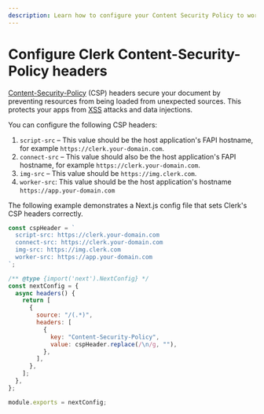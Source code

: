 ```yaml
---
description: Learn how to configure your Content Security Policy to work with Clerk's APIs.
---
```


# Configure Clerk Content-Security-Policy headers

[Content-Security-Policy](https://developer.mozilla.org/en-US/docs/Web/HTTP/CSP) (CSP) headers secure your document by preventing resources from being loaded from unexpected sources. This protects your apps from [XSS](/docs/security/xss-leak-protection#xss-leak-protection) attacks and data injections.

You can configure the following CSP headers:

1. `script-src` – This value should be the host application's FAPI hostname, for example `https://clerk.your-domain.com`.
2. `connect-src` – This value should also be the host application's FAPI hostname, for example `https://clerk.your-domain.com`.
3. `img-src` – This value should be `https://img.clerk.com`.
4. `worker-src`: This value should be the host application's hostname `https://app.your-domain.com`

The following example demonstrates a Next.js config file that sets Clerk's CSP headers correctly.

```js filename="next.config.js"
const cspHeader = `
  script-src: https://clerk.your-domain.com
  connect-src: https://clerk.your-domain.com
  img-src: https://img.clerk.com
  worker-src: https://app.your-domain.com
`;

/** @type {import('next').NextConfig} */
const nextConfig = {
  async headers() {
    return [
      {
        source: "/(.*)",
        headers: [
          {
            key: "Content-Security-Policy",
            value: cspHeader.replace(/\n/g, ""),
          },
        ],
      },
    ];
  },
};

module.exports = nextConfig;
```
